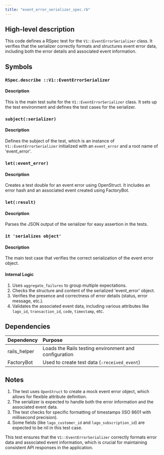 ```yaml
---
title: "event_error_serializer_spec.rb"
---
```


## High-level description
This code defines a RSpec test for the `V1::EventErrorSerializer` class. It verifies that the serializer correctly formats and structures event error data, including both the error details and associated event information.

## Symbols

### `RSpec.describe ::V1::EventErrorSerializer`
#### Description
This is the main test suite for the `V1::EventErrorSerializer` class. It sets up the test environment and defines the test cases for the serializer.

### `subject(:serializer)`
#### Description
Defines the subject of the test, which is an instance of `V1::EventErrorSerializer` initialized with an `event_error` and a root name of 'event_error'.

### `let(:event_error)`
#### Description
Creates a test double for an event error using OpenStruct. It includes an error hash and an associated event created using FactoryBot.

### `let(:result)`
#### Description
Parses the JSON output of the serializer for easy assertion in the tests.

### `it 'serializes object'`
#### Description
The main test case that verifies the correct serialization of the event error object.

#### Internal Logic
1. Uses `aggregate_failures` to group multiple expectations.
2. Checks the structure and content of the serialized 'event_error' object.
3. Verifies the presence and correctness of error details (status, error message, etc.).
4. Validates the associated event data, including various attributes like `lago_id`, `transaction_id`, `code`, `timestamp`, etc.

## Dependencies
| Dependency | Purpose |
|:-----------|:--------|
| rails_helper | Loads the Rails testing environment and configuration |
| FactoryBot | Used to create test data (`:received_event`) |

## Notes
1. The test uses `OpenStruct` to create a mock event error object, which allows for flexible attribute definition.
2. The serializer is expected to handle both the error information and the associated event data.
3. The test checks for specific formatting of timestamps (ISO 8601 with millisecond precision).
4. Some fields (like `lago_customer_id` and `lago_subscription_id`) are expected to be nil in this test case.

This test ensures that the `V1::EventErrorSerializer` correctly formats error data and associated event information, which is crucial for maintaining consistent API responses in the application.